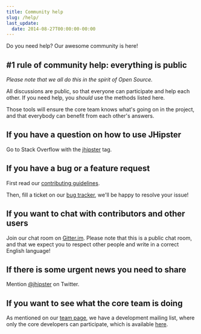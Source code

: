 ```yaml
---
title: Community help
slug: /help/
last_update:
  date: 2014-08-27T00:00:00-00:00
---
```


Do you need help? Our awesome community is here!


## #1 rule of community help: everything is public

_Please note that we all do this in the spirit of Open Source._

All discussions are public, so that everyone can participate and help each other. If you need help,
you *should* use the methods listed here.

Those tools will ensure the core team knows what's going on in the project, and that everybody
can benefit from each other's answers.


## If you have a question on how to use JHipster

Go to Stack Overflow with the [jhipster](http://stackoverflow.com/tags/jhipster) tag.


## If you have a bug or a feature request

First read our [contributing guidelines](https://github.com/jhipster/generator-jhipster/blob/main/CONTRIBUTING.md).

Then, fill a ticket on our [bug tracker](https://github.com/jhipster/generator-jhipster/issues/new/choose), we'll be happy to resolve your issue!


## If you want to chat with contributors and other users

Join our chat room on [Gitter.im](https://gitter.im/jhipster/generator-jhipster). Please note that this is a public chat room, and that we expect you to respect other people and write in a correct English language!


## If there is some urgent news you need to share

Mention [@jhipster](https://twitter.com/jhipster) on Twitter.


## If you want to see what the core team is doing

As mentioned on our [team page](/team), we have a development mailing list, where only the core developers can participate, which is available [here](https://groups.google.com/forum/?hl=en#!forum/jhipster-dev).
